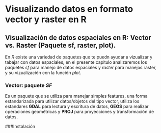 # Visualizando datos en formato vector y raster en R

## Visualización de datos espaciales en R: Vector vs. Raster (Paquete sf, raster, plot). 

En *R* existe una variedad de paquetes que te puedn ayudar a vizualizar y tabajar con datos espaciales, en el presente capítulo analizaremos los paquetes *sf* para manejo de datos espaciales y *raster* para manejos raster, y su vizualización con la función *plot*.

### Vector: paquete *SF*

Es un paquete que se utiliza para manejar simples features, una forma estandarizada para utilizar datos/objetos del tipo vector, utiliza los estandares **GDAL** para lectura y escritura de datos, **GEOS** para realizar operaciones geométricas y **PROJ** para proyecciones y transformación de datos.

###Instalación

